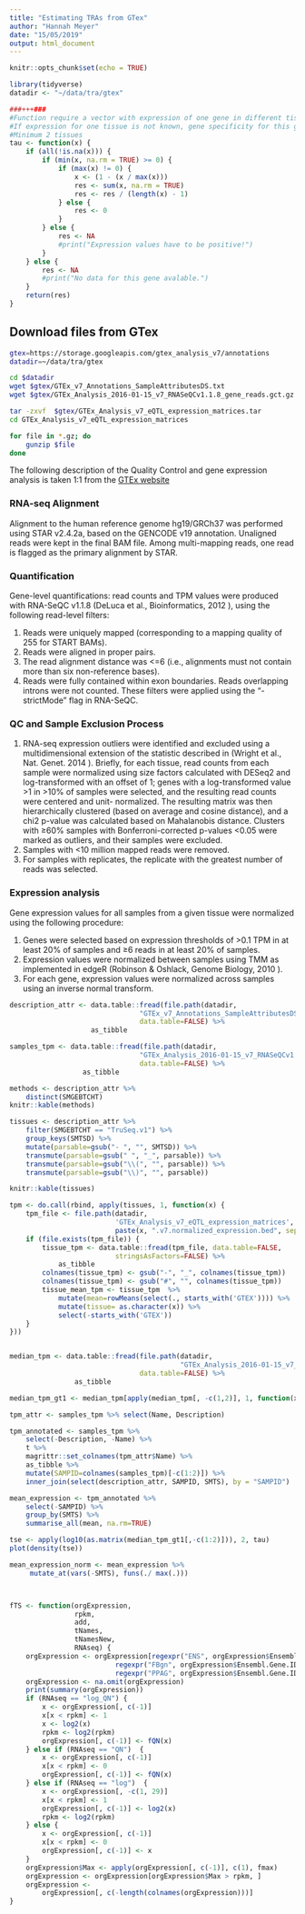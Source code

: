 ```yaml
---
title: "Estimating TRAs from GTex"
author: "Hannah Meyer"
date: "15/05/2019"
output: html_document
---
```


```r
knitr::opts_chunk$set(echo = TRUE)
```

```r
library(tidyverse)
datadir <- "~/data/tra/gtex"
```


```r
###+++###
#Function require a vector with expression of one gene in different tissues.
#If expression for one tissue is not known, gene specificity for this gene is NA
#Minimum 2 tissues
tau <- function(x) {
    if (all(!is.na(x))) {
        if (min(x, na.rm = TRUE) >= 0) {
            if (max(x) != 0) {
                x <- (1 - (x / max(x)))
                res <- sum(x, na.rm = TRUE)
                res <- res / (length(x) - 1)
            } else {
                res <- 0
            }
        } else {
            res <- NA
            #print("Expression values have to be positive!")
        }
    } else {
        res <- NA
        #print("No data for this gene avalable.")
    }
    return(res)
}
```


## Download files from GTex

```bash
gtex=https://storage.googleapis.com/gtex_analysis_v7/annotations
datadir=~/data/tra/gtex

cd $datadir
wget $gtex/GTEx_v7_Annotations_SampleAttributesDS.txt
wget $gtex/GTEx_Analysis_2016-01-15_v7_RNASeQCv1.1.8_gene_reads.gct.gz
```

```bash
tar -zxvf  $gtex/GTEx_Analysis_v7_eQTL_expression_matrices.tar
cd GTEx_Analysis_v7_eQTL_expression_matrices

for file in *.gz; do
    gunzip $file
done


```
The following description of the  Quality Control and gene expression analysis
is taken 1:1 from the [GTEx website](https://gtexportal.org/home/documentationPage#staticTextAnalysisMethods)

### RNA-seq Alignment
Alignment to the human reference genome hg19/GRCh37 was performed using STAR
v2.4.2a, based on the GENCODE v19 annotation. Unaligned reads were kept in the
final BAM file. Among multi-mapping reads, one read is flagged as the primary
alignment by STAR.

### Quantification

Gene-level quantifications: read counts and TPM values were produced with
RNA-SeQC v1.1.8 (DeLuca et al., Bioinformatics, 2012 ), using the following
read-level filters:

1. Reads were uniquely mapped (corresponding to a mapping quality of 255 for
   START BAMs).
1. Reads were aligned in proper pairs.
1. The read alignment distance was <=6 (i.e., alignments must not contain more
   than six non-reference bases).
1. Reads were fully contained within exon boundaries. Reads overlapping introns
   were not counted.
These filters were applied using the “-strictMode” flag in RNA-SeQC.

### QC and Sample Exclusion Process

1. RNA-seq expression outliers were identified and excluded using a
   multidimensional extension of the statistic described in (Wright et al.,
   Nat. Genet. 2014 ). Briefly, for each tissue, read counts from each sample
   were normalized using size factors calculated with DESeq2 and log-transformed
   with an offset of 1; genes with a log-transformed value >1 in >10% of samples
   were selected, and the resulting read counts were centered and unit-
   normalized. The resulting matrix was then hierarchically clustered (based on
   average and cosine distance), and a chi2 p-value was calculated based on
   Mahalanobis distance. Clusters with ≥60% samples with Bonferroni-corrected
   p-values <0.05 were marked as outliers, and their samples were excluded.
1. Samples with <10 million mapped reads were removed.
1. For samples with replicates, the replicate with the greatest number of reads
   was selected.
   
### Expression analysis

Gene expression values for all samples from a given tissue were normalized using
the following procedure:

1. Genes were selected based on expression thresholds of >0.1 TPM in at least
   20% of samples and ≥6 reads in at least 20% of samples.
1. Expression values were normalized between samples using TMM as implemented in
   edgeR (Robinson & Oshlack, Genome Biology, 2010 ).
1. For each gene, expression values were normalized across samples using an
   inverse normal transform.
   
```r
description_attr <- data.table::fread(file.path(datadir,
                                "GTEx_v7_Annotations_SampleAttributesDS.txt"),
                                data.table=FALSE) %>%
                    as_tibble

samples_tpm <- data.table::fread(file.path(datadir,
                                "GTEx_Analysis_2016-01-15_v7_RNASeQCv1.1.8_gene_tpm.gct"),
                                data.table=FALSE) %>%
                  as_tibble

```

```r
methods <- description_attr %>% 
    distinct(SMGEBTCHT)
knitr::kable(methods)
```

```r
tissues <- description_attr %>%
    filter(SMGEBTCHT == "TruSeq.v1") %>%
    group_keys(SMTSD) %>%
    mutate(parsable=gsub("- ", "", SMTSD)) %>%
    transmute(parsable=gsub(" ", "_", parsable)) %>%
    transmute(parsable=gsub("\\(", "", parsable)) %>% 
    transmute(parsable=gsub("\\)", "", parsable))

knitr::kable(tissues)
```

```r

tpm <- do.call(rbind, apply(tissues, 1, function(x) {
    tpm_file <- file.path(datadir,
                          'GTEx_Analysis_v7_eQTL_expression_matrices',
                          paste(x, ".v7.normalized_expression.bed", sep=""))
    if (file.exists(tpm_file)) {
        tissue_tpm <- data.table::fread(tpm_file, data.table=FALSE,
                          stringsAsFactors=FALSE) %>%
            as_tibble
        colnames(tissue_tpm) <- gsub("-", "_", colnames(tissue_tpm))
        colnames(tissue_tpm) <- gsub("#", "", colnames(tissue_tpm))
        tissue_mean_tpm <- tissue_tpm  %>%
            mutate(mean=rowMeans(select(., starts_with('GTEX')))) %>%
            mutate(tissue= as.character(x)) %>%
            select(-starts_with('GTEX'))
    }
}))


median_tpm <- data.table::fread(file.path(datadir,
                                          "GTEx_Analysis_2016-01-15_v7_RNASeQCv1.1.8_gene_median_tpm.gct"),
                                data.table=FALSE) %>%
                as_tibble

median_tpm_gt1 <- median_tpm[apply(median_tpm[, -c(1,2)], 1, function(x) all(x > 1)),]

```


```r
tpm_attr <- samples_tpm %>% select(Name, Description)

tpm_annotated <- samples_tpm %>%
    select(-Description, -Name) %>%
    t %>%
    magrittr::set_colnames(tpm_attr$Name) %>%
    as_tibble %>% 
    mutate(SAMPID=colnames(samples_tpm)[-c(1:2)]) %>% 
    inner_join(select(description_attr, SAMPID, SMTS), by = "SAMPID")

```

```r
mean_expression <- tpm_annotated %>%
    select(-SAMPID) %>%
    group_by(SMTS) %>%
    summarise_all(mean, na.rm=TRUE)

tse <- apply(log10(as.matrix(median_tpm_gt1[,-c(1:2)])), 2, tau)
plot(density(tse))

mean_expression_norm <- mean_expression %>%
     mutate_at(vars(-SMTS), funs(./ max(.)))



fTS <- function(orgExpression,
                rpkm,
                add,
                tNames,
                tNamesNew,
                RNAseq) {
    orgExpression <- orgExpression[regexpr("ENS", orgExpression$Ensembl.Gene.ID) > 0 |
                          regexpr("FBgn", orgExpression$Ensembl.Gene.ID) > 0 |
                          regexpr("PPAG", orgExpression$Ensembl.Gene.ID) > 0,]
    orgExpression <- na.omit(orgExpression)
    print(summary(orgExpression))
    if (RNAseq == "log_QN") {
        x <- orgExpression[, c(-1)]
        x[x < rpkm] <- 1
        x <- log2(x)
        rpkm <- log2(rpkm)
        orgExpression[, c(-1)] <- fQN(x)
    } else if (RNAseq == "QN")  {
        x <- orgExpression[, c(-1)]
        x[x < rpkm] <- 0
        orgExpression[, c(-1)] <- fQN(x)
    } else if (RNAseq == "log")  {
        x <- orgExpression[, -c(1, 29)]
        x[x < rpkm] <- 1
        orgExpression[, c(-1)] <- log2(x)
        rpkm <- log2(rpkm)
    } else {
        x <- orgExpression[, c(-1)]
        x[x < rpkm] <- 0
        orgExpression[, c(-1)] <- x
    }
    orgExpression$Max <- apply(orgExpression[, c(-1)], c(1), fmax)
    orgExpression <- orgExpression[orgExpression$Max > rpkm, ]
    orgExpression <-
        orgExpression[, c(-length(colnames(orgExpression)))]
}

    
```

```r


```
